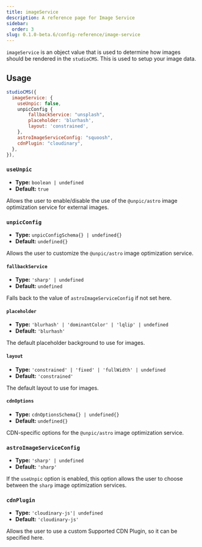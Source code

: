 ```yaml
---
title: imageService
description: A reference page for Image Service
sidebar:
  order: 3
slug: 0.1.0-beta.6/config-reference/image-service
---
```


`imageService` is an object value that is used to determine how images should be rendered in the `studioCMS`. This is used to setup your image data.

## Usage

```js title="astro.config.mjs"  {2-11}
studioCMS({
  imageService: {
    useUnpic: false,
    unpicConfig {
        fallbackService: "unsplash",
        placeholder: 'blurhash',
        layout: 'constrained',
    },
    astroImageServiceConfig: "squoosh",
    cdnPlugin: "cloudinary",
  },
}),
```

### `useUnpic`

* **Type:** `boolean | undefined`
* **Default:** `true`

Allows the user to enable/disable the use of the `@unpic/astro` image optimization service for external images.

### `unpicConfig`

* **Type:** `unpicConfigSchema{} | undefined{}`
* **Default:** `undefined{}`

Allows the user to customize the `@unpic/astro` image optimization service.

#### `fallbackService`

* **Type:** `'sharp' | undefined`
* **Default:** `undefined`

Falls back to the value of `astroImageServiceConfig` if not set here.

#### `placeholder`

* **Type:** `'blurhash' | 'dominantColor' | 'lqlip' | undefined`
* **Default:** `'blurhash'`

The default placeholder background to use for images.

#### `layout`

* **Type:** `'constrained' | 'fixed' | 'fullWidth' | undefined`
* **Default:** `'constrained'`

The default layout to use for images.

#### `cdnOptions`

* **Type:** `cdnOptionsSchema{} | undefined{}`
* **Default:** `undefined{}`

CDN-specific options for the `@unpic/astro` image optimization service.

### `astroImageServiceConfig`

* **Type:** `'sharp' | undefined`
* **Default:** `'sharp'`

If the `useUnpic` option is enabled, this option allows the user to choose between the `sharp` image optimization services.

### `cdnPlugin`

* **Type:** `'cloudinary-js'| undefined`
* **Default:** `'cloudinary-js'`

Allows the user to use a custom Supported CDN Plugin, so it can be specified here.
